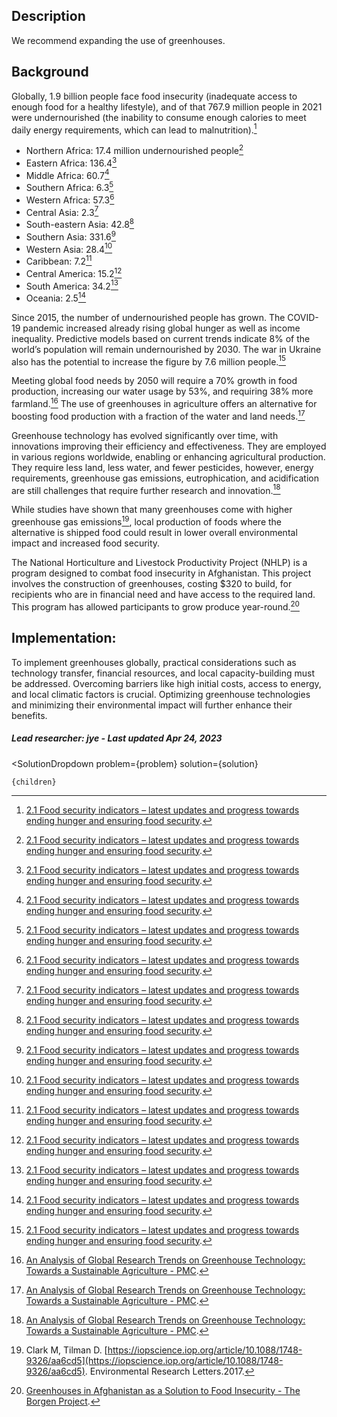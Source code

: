 

## Description

We recommend expanding the use of greenhouses.

## Background

Globally, 1.9 billion people face food insecurity (inadequate access to enough food for a healthy lifestyle), and of that 767.9 million people in 2021 were undernourished (the inability to consume enough calories to meet daily energy requirements, which can lead to malnutrition).[^"6"] 
- Northern Africa: 17.4 million undernourished people[^"6"] 
- Eastern Africa: 136.4[^"6"] 
- Middle Africa: 60.7[^"6"] 
- Southern Africa: 6.3[^"6"] 
- Western Africa: 57.3[^"6"] 
- Central Asia: 2.3[^"6"] 
- South-eastern Asia: 42.8[^"6"] 
- Southern Asia: 331.6[^"6"] 
- Western Asia: 28.4[^"6"] 
- Caribbean: 7.2[^"6"] 
- Central America: 15.2[^"6"] 
- South America: 34.2[^"6"] 
- Oceania: 2.5[^"6"] 

Since 2015, the number of undernourished people has grown. The COVID-19 pandemic increased already rising global hunger as well as income inequality. Predictive models based on current trends indicate 8% of the world’s population will remain undernourished by 2030. The war in Ukraine also has the potential to increase the figure by 7.6 million people.[^"6"] 

Meeting global food needs by 2050 will require a 70% growth in food production, increasing our water usage by 53%, and requiring 38% more farmland.[^"9"] The use of greenhouses in agriculture offers an alternative for boosting food production with a fraction of the water and land needs.[^"9"] 

Greenhouse technology has evolved significantly over time, with innovations improving their efficiency and effectiveness. They are employed in various regions worldwide, enabling or enhancing agricultural production. They require less land, less water, and fewer pesticides, however, energy requirements, greenhouse gas emissions, eutrophication, and acidification are still challenges that require further research and innovation.[^"9"]

While studies have shown that many greenhouses come with higher greenhouse gas emissions[^"2"], local production of foods where the alternative is shipped food could result in lower overall environmental impact and increased food security.

The National Horticulture and Livestock Productivity Project (NHLP) is a program designed to combat food insecurity in Afghanistan. This project involves the construction of greenhouses, costing $320 to build, for recipients who are in financial need and have access to the required land. This program has allowed participants to grow produce year-round.[^"8"]

## Implementation:

To implement greenhouses globally, practical considerations such as technology transfer, financial resources, and local capacity-building must be addressed. Overcoming barriers like high initial costs, access to energy, and local climatic factors is crucial. Optimizing greenhouse technologies and minimizing their environmental impact will further enhance their benefits.


[^"1"]:  [https://www.fao.org/3/i6583e/i6583e.pdf](https://www.fao.org/3/i6583e/i6583e.pdf). 
[^"2"]: Clark M, Tilman D.  [https://iopscience.iop.org/article/10.1088/1748-9326/aa6cd5](https://iopscience.iop.org/article/10.1088/1748-9326/aa6cd5). Environmental Research Letters.2017.
[^"3"]: Gerbens-Leenes PW, Mekonnen MM, Hoekstra AY.  [The water footprint of poultry, pork and beef: A comparative study in different countries and production systems - ScienceDirect](https://www.sciencedirect.com/science/article/pii/S2212371713000024?via%3Dihub). Water Resources and Industry.Mar 2013.
[^"4"]:  [FAOSTAT](https://www.fao.org/faostat/en/#home). 
[^"5"]:  [The State of Food Security and Nutrition in the World 2022](https://www.fao.org/documents/card/en/c/cc0639en). 
[^"6"]:  [2.1 Food security indicators – latest updates and progress towards ending hunger and ensuring food security](https://www.fao.org/3/cc0639en/online/sofi-2022/food-security-nutrition-indicators.html). 
[^"7"]:  [Hunger and Undernourishment - Our World in Data](https://ourworldindata.org/hunger-and-undernourishment#moderate-food-insecurity). 
[^"8"]:  [Greenhouses in Afghanistan as a Solution to Food Insecurity - The Borgen Project](https://borgenproject.org/greenhouses-in-afghanistan/). 
[^"9"]:  [An Analysis of Global Research Trends on Greenhouse Technology: Towards a Sustainable Agriculture - PMC](https://www.ncbi.nlm.nih.gov/pmc/articles/PMC7013810/). 






##### Lead researcher: jye - Last updated Apr 24, 2023


  <SolutionDropdown 
    problem={problem} 
    solution={solution}
  >
    {children}
  </SolutionDropdown>